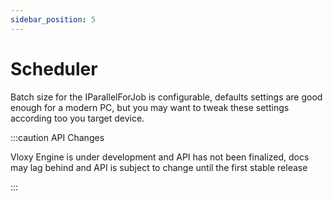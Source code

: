 ```yaml
---
sidebar_position: 5
---
```


# Scheduler

Batch size for the IParallelForJob is configurable, defaults settings are good enough for a modern PC, but you may want to
tweak these settings according too you target device.

:::caution API Changes

Vloxy Engine is under development and API has not been finalized, docs may lag behind and API is subject to change until
the first stable release

:::